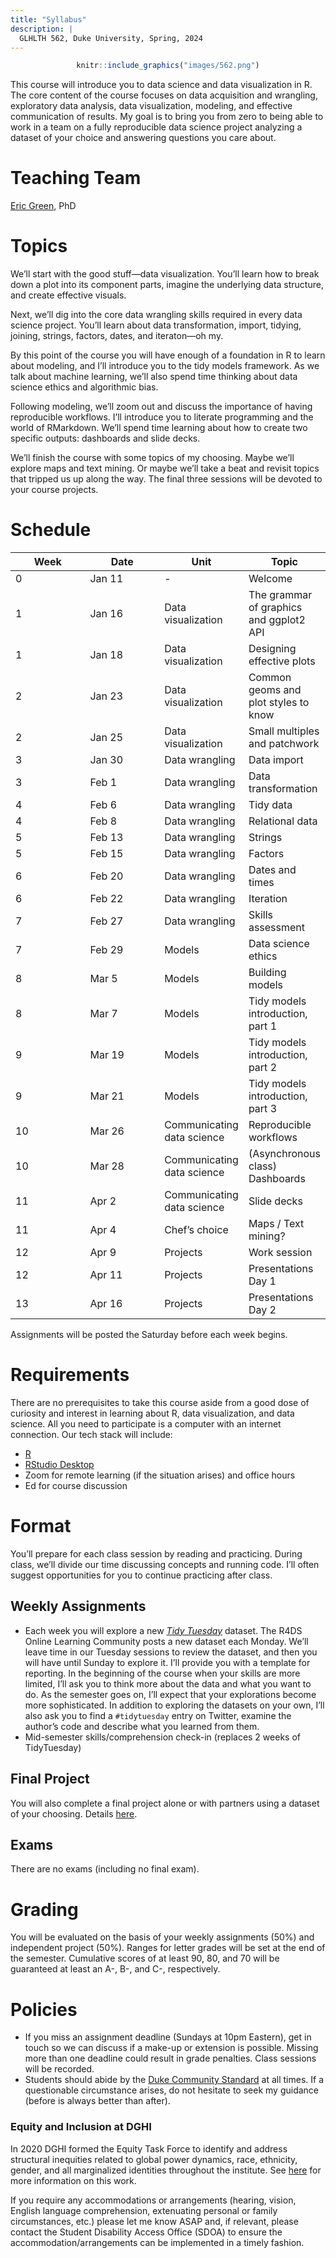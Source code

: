 ```yaml
---
title: "Syllabus"
description: |
  GLHLTH 562, Duke University, Spring, 2024
---
```


<center>
```r
knitr::include_graphics("images/562.png")
```
</center>

This course will introduce you to data science and data visualization in R. The core content of the course focuses on data acquisition and wrangling, exploratory data analysis, data visualization, modeling, and effective communication of results. My goal is to bring you from zero to being able to work in a team on a fully reproducible data science project analyzing a dataset of your choice and answering questions you care about.

# Teaching Team

[Eric Green](https://globalhealth.duke.edu/people/green-eric), PhD

# Topics

We'll start with the good stuff—data visualization. You'll learn how to break down a plot into its component parts, imagine the underlying data structure, and create effective visuals.

Next, we'll dig into the core data wrangling skills required in every data science project. You'll learn about data transformation, import, tidying, joining, strings, factors, dates, and iteraton—oh my.

By this point of the course you will have enough of a foundation in R to learn about modeling, and I'll introduce you to the tidy models framework. As we talk about machine learning, we'll also spend time thinking about data science ethics and algorithmic bias.

Following modeling, we'll zoom out and discuss the importance of having reproducible workflows. I'll introduce you to literate programming and the world of RMarkdown. We'll spend time learning about how to create two specific outputs: dashboards and slide decks.

We'll finish the course with some topics of my choosing. Maybe we'll explore maps and text mining. Or maybe we'll take a beat and revisit topics that tripped us up along the way. The final three sessions will be devoted to your course projects.


# Schedule

| Week | Date | Unit | Topic |
|--- | --- | --- | --- |
| 0 | Jan 11 | - | Welcome |
| 1 | Jan 16 | Data visualization | The grammar of graphics and ggplot2 API |
| 1 | Jan 18 | Data visualization | Designing effective plots |
| 2 | Jan 23 | Data visualization | Common geoms and plot styles to know |
| 2 | Jan 25 | Data visualization | Small multiples and patchwork |
| 3 | Jan 30 | Data wrangling | Data import |
| 3 | Feb 1 | Data wrangling | Data transformation |
| 4 | Feb 6 | Data wrangling | Tidy data |
| 4 | Feb 8 | Data wrangling | Relational data |
| 5 | Feb 13 | Data wrangling | Strings |
| 5 | Feb 15 | Data wrangling | Factors |
| 6 | Feb 20 | Data wrangling | Dates and times |
| 6 | Feb 22 | Data wrangling | Iteration |
| 7 | Feb 27 | Data wrangling | Skills assessment |
| 7 | Feb 29 | Models | Data science ethics |
| 8 | Mar 5 | Models | Building models |
| 8 | Mar 7 | Models | Tidy models introduction, part 1 |
| 9 | Mar 19 | Models | Tidy models introduction, part 2 |
| 9 | Mar 21 | Models | Tidy models introduction, part 3 |
| 10 | Mar 26 | Communicating data science | Reproducible workflows |
| 10 | Mar 28 | Communicating data science | (Asynchronous class) Dashboards |
| 11 | Apr 2 | Communicating data science | Slide decks |
| 11 | Apr 4 | Chef's choice | Maps / Text mining? |
| 12 | Apr 9 | Projects | Work session |
| 12 | Apr 11 | Projects | Presentations Day 1 |
| 13 | Apr 16 | Projects | Presentations Day 2 |

Assignments will be posted the Saturday before each week begins.

# Requirements

There are no prerequisites to take this course aside from a good dose of curiosity and interest in learning about R, data visualization, and data science. All you need to participate is a computer with an internet connection. Our tech stack will include:

* [R](https://cloud.r-project.org/)
* [RStudio Desktop](https://posit.co/download/rstudio-desktop/)
* Zoom for remote learning (if the situation arises) and office hours
* Ed for course discussion

# Format

You'll prepare for each class session by reading and practicing. During class, we'll divide our time discussing concepts and running code. I'll often suggest opportunities for you to continue practicing after class. 

## Weekly Assignments

* Each week you will explore a new [*Tidy Tuesday*](https://github.com/rfordatascience/tidytuesday) dataset. The R4DS Online Learning Community posts a new dataset each Monday. We'll leave time in our Tuesday sessions to review the dataset, and then you will have until Sunday to explore it. I'll provide you with a template for reporting. In the beginning of the course when your skills are more limited, I'll ask you to think more about the data and what you want to do. As the semester goes on, I'll expect that your explorations become more sophisticated. In addition to exploring the datasets on your own, I'll also ask you to find a `#tidytuesday` entry on Twitter, examine the author's code and describe what you learned from them.
* Mid-semester skills/comprehension check-in (replaces 2 weeks of TidyTuesday)

## Final Project

You will also complete a final project alone or with partners using a dataset of your choosing. Details [here](final.html).

## Exams

There are no exams (including no final exam).

# Grading

You will be evaluated on the basis of your weekly assignments (50%) and independent project (50%). Ranges for letter grades will be set at the end of the semester. Cumulative scores of at least 90, 80, and 70 will be guaranteed at least an A-, B-, and C-, respectively.

# Policies

* If you miss an assignment deadline (Sundays at 10pm Eastern), get in touch so we can discuss if a make-up or extension is possible. Missing more than one deadline could result in grade penalties. Class sessions will be recorded. 
* Students should abide by the [Duke Community Standard](https://studentaffairs.duke.edu/conduct/about-us/duke-community-standard) at all times. If a questionable circumstance arises, do not hesitate to seek my guidance (before is always better than after).

### Equity and Inclusion at DGHI

In 2020 DGHI formed the Equity Task Force to identify and address structural inequities related to global power dynamics, race, ethnicity, gender, and all marginalized identities throughout the institute. See [here](https://globalhealth.duke.edu/about/diversity-equity-and-inclusion){target="_blank"} for more information on this work.

If you require any accommodations or arrangements (hearing, vision, English language comprehension, extenuating personal or family circumstances, etc.) please let me know ASAP and, if relevant, please contact the Student Disability Access Office (SDOA) to ensure the accommodation/arrangements can be implemented in a timely fashion.
